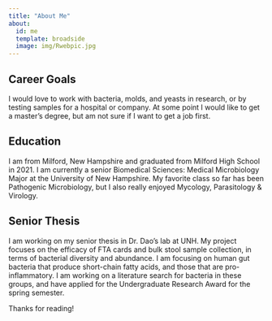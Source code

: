 ```yaml
---
title: "About Me"
about:
  id: me
  template: broadside
  image: img/Rwebpic.jpg
---
```


:::{#me}

## Career Goals

I would love to work with bacteria, molds, and yeasts in research, or by testing samples for a hospital or company. At some point I would like to get a master's degree, but am not sure if I want to get a job first. 

## Education

I am from Milford, New Hampshire and graduated from Milford High School in 2021. I am currently a senior Biomedical Sciences: Medical Microbiology Major at the University of New Hampshire. My favorite class so far has been Pathogenic Microbiology, but I also really enjoyed Mycology, Parasitology & Virology. 

## Senior Thesis

I am working on my senior thesis in Dr. Dao's lab at UNH. My project focuses on the efficacy of FTA cards and bulk stool sample collection, in terms of bacterial diversity and abundance. I am focusing on human gut bacteria that produce short-chain fatty acids, and those that are pro-inflammatory. I am working on a literature search for bacteria in these groups, and have applied for the Undergraduate Research Award for the spring semester. 

:::

Thanks for reading! 
